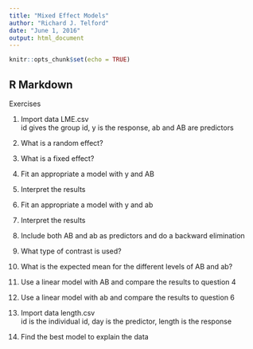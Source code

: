 ```yaml
---
title: "Mixed Effect Models"
author: "Richard J. Telford"
date: "June 1, 2016"
output: html_document
---
```


```r
knitr::opts_chunk$set(echo = TRUE)
```

## R Markdown
Exercises 

1) Import data LME.csv <br>
id gives the group id, y is the response, ab and AB are predictors

2) What is a random effect?

3) What is a fixed effect?

4) Fit an appropriate a model with y and AB

5) Interpret the results

6) Fit an appropriate a model with y and ab

7) Interpret the results

8) Include both AB and ab as predictors and do a backward elimination

9) What type of contrast is used?

10) What is the expected mean for the different levels of AB and ab?

11) Use a linear model with AB and compare the results to question 4

12) Use a linear model with ab and compare the results to question 6

15) Import data length.csv <br>
id is the individual id, day is the predictor, length is the response

16) Find the best model to explain the data